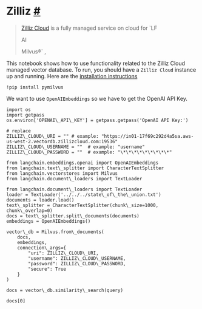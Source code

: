  Zilliz
 [#](#zilliz "Permalink to this headline")
===================================================
> 
> 
> 
> [Zilliz Cloud](https://zilliz.com/doc/quick_start) 
>  is a fully managed service on cloud for
>  `LF
>  
> 
>  AI
>  
> 
>  Milvus®`
>  ,
>  
> 
> 
> 
> 
 This notebook shows how to use functionality related to the Zilliz Cloud managed vector database.
 To run, you should have a
 `Zilliz
 Cloud`
 instance up and running. Here are the
 [installation instructions](https://zilliz.com/cloud) 
```
!pip install pymilvus
```
 We want to use
 `OpenAIEmbeddings`
 so we have to get the OpenAI API Key.
```
import os
import getpass
os.environ['OPENAI\_API\_KEY'] = getpass.getpass('OpenAI API Key:')
```
```
# replace 
ZILLIZ\_CLOUD\_URI = "" # example: "https://in01-17f69c292d4a5sa.aws-us-west-2.vectordb.zillizcloud.com:19536"
ZILLIZ\_CLOUD\_USERNAME = ""  # example: "username"
ZILLIZ\_CLOUD\_PASSWORD = ""  # example: "\*\*\*\*\*\*\*\*\*"
```
```
from langchain.embeddings.openai import OpenAIEmbeddings
from langchain.text\_splitter import CharacterTextSplitter
from langchain.vectorstores import Milvus
from langchain.document\_loaders import TextLoader
```
```
from langchain.document\_loaders import TextLoader
loader = TextLoader('../../../state\_of\_the\_union.txt')
documents = loader.load()
text\_splitter = CharacterTextSplitter(chunk\_size=1000, chunk\_overlap=0)
docs = text\_splitter.split\_documents(documents)
embeddings = OpenAIEmbeddings()
```
```
vector\_db = Milvus.from\_documents(
    docs,
    embeddings,
    connection\_args={
        "uri": ZILLIZ\_CLOUD\_URI,
        "username": ZILLIZ\_CLOUD\_USERNAME,
        "password": ZILLIZ\_CLOUD\_PASSWORD,
        "secure": True
    }
)
```
```
docs = vector\_db.similarity\_search(query)
```
```
docs[0]
```